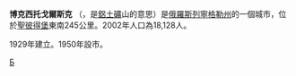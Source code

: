 {{coord|59|28|N|33|51|E|display=title}}
'''博克西托戈爾斯克''' （{{lang-ru|Бокситого́рск}}，是[[鋁土礦|鋁土礦]]山的意思）是[[俄羅斯|俄羅斯]][[列寧格勒州|列寧格勒州]]的一個城市，位於[[聖彼得堡|聖彼得堡]]東南245公里。2002年人口為18,128人。

1929年建立。1950年設市。

{{列寧格勒州行政區劃}}
[[Category:列寧格勒州城市|Б]]